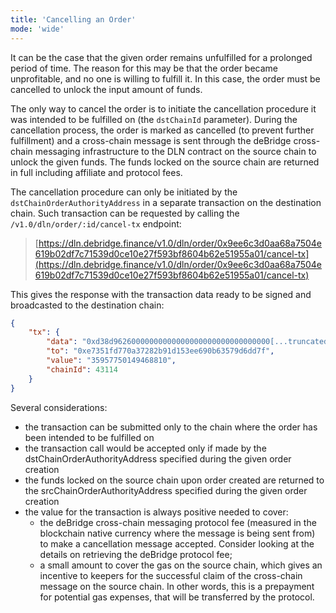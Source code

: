 ```yaml
---
title: 'Cancelling an Order'
mode: 'wide'
---
```


It can be the case that the given order remains unfulfilled for a prolonged period of time. The reason for this may be that the order became
unprofitable, and no one is willing to fulfill it. In this case, the order must be cancelled to unlock the input amount of funds.

The only way to cancel the order is to initiate the cancellation procedure it was intended to be fulfilled on (the `dstChainId` parameter). During the
cancellation process, the order is marked as cancelled (to prevent further fulfillment) and a cross-chain message is sent through the deBridge
cross-chain messaging infrastructure to the DLN contract on the source chain to unlock the given funds. The funds locked on the source chain are
returned in full including affiliate and protocol fees.

The cancellation procedure can only be initiated by the `dstChainOrderAuthorityAddress` in a separate transaction on the destination chain. Such
transaction can be requested by calling the `/v1.0/dln/order/:id/cancel-tx` endpoint:


> [https://dln.debridge.finance/v1.0/dln/order/0x9ee6c3d0aa68a7504e619b02df7c71539d0ce10e27f593bf8604b62e51955a01/cancel-tx](https://dln.debridge.finance/v1.0/dln/order/0x9ee6c3d0aa68a7504e619b02df7c71539d0ce10e27f593bf8604b62e51955a01/cancel-tx)


This gives the response with the transaction data ready to be signed and broadcasted to the destination chain:

```json
{ 
    "tx": {
        "data": "0xd38d96260000000000000000000000000000000[...truncated...]",
        "to": "0xe7351fd770a37282b91d153ee690b63579d6dd7f",
        "value": "35957750149468810",
        "chainId": 43114
    }
}
```
Several considerations:
- the transaction can be submitted only to the chain where the order has been intended to be fulfilled on
- the transaction call would be accepted only if made by the dstChainOrderAuthorityAddress specified during the given order creation
- the funds locked on the source chain upon order created are returned to the srcChainOrderAuthorityAddress specified during the given order creation
- the value for the transaction is always positive needed to cover:
  - the deBridge cross-chain messaging protocol fee (measured in the blockchain native currency where the message is being sent from) to make a
    cancellation message accepted. Consider looking at the details on retrieving the deBridge protocol fee;
  - a small amount to cover the gas on the source chain, which gives an incentive to keepers for the successful claim of the cross-chain message on
    the source chain. In other words, this is a prepayment for potential gas expenses, that will be transferred by the protocol.